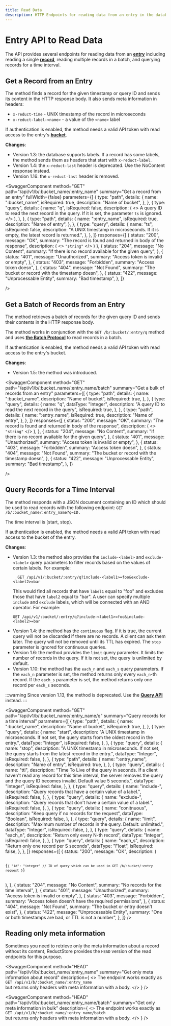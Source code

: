 ```yaml
---
title: Read Data
description: HTTP Endpoints for reading data from an entry in the database.
---
```


# Entry API to Read Data

The API provides several endpoints for reading data from an **[entry](../../glossary#entry)** including reading a single **[record](../../glossary#record)**, reading multiple records in a batch, and querying records for a time interval.

## Get a Record from an Entry

The method finds a record for the given timestamp or query ID and sends its content in
the HTTP response body. It also sends meta information in headers:

- `x-reduct-time` - UNIX timestamp of the record in microseconds
- `x-reduct-label-<name>` - a value of the `<name>` label

If authentication is enabled, the method needs a valid API token with read
access to the entry's **[bucket](../../glossary#bucket)**.

**Changes**:

- Version 1.3: the database supports labels. If a record has some
  labels, the method sends them as headers that start with `x-reduct-label`.
- Version 1.4: the `x-reduct-last` header is deprecated. Use the NoContent response instead.
- Version 1.16: the `x-reduct-last` header is removed.

<head>
  <link
    rel="canonical"
    href="https://www.reduct.store/docs/http-api/entry-api/read_data"
  />
</head>


<SwaggerComponent
    method="GET"
    path="/api/v1/b/:bucket_name/:entry_name"
    summary="Get a record from an entry"
    fullWidth={false}
    parameters={[
        {
            type: "path",
            details: {
                name: ":bucket_name",
                isRequired: true,
                description: "Name of bucket",
            },
        },
        {
            type: "query",
            details: {
                name: "q",
                isRequired: false,
                description: (
                    <>
                        A query ID to read the next record in the query. If it is set, the
                        parameter <code>ts</code> is ignored.
                    </>
                ),
            },
        },
        {
            type: "path",
            details: {
                name: ":entry_name",
                isRequired: true,
                description: "Name of entry",
            },
        },
        {
            type: "query",
            details: {
                name: "ts",
                isRequired: false,
                description:
                    "A UNIX timestamp in microseconds. If it is empty, the latest record is returned.",
            },
        },
    ]}
    responses={[
        {
            status: "200",
            message: "OK",
            summary: "The record is found and returned in body of the response",
            description: (
                <>
                    <code>"string"</code>
                </>
            )
        },
        {
            status: "204",
            message: "No Content",
            summary: "If there is no record available for the given query",
        },
        {
            status: "401",
            message: "Unauthorized",
            summary: "Access token is invalid or empty",
        },
        {
            status: "403",
            message: "Forbidden",
            summary: "Access token doesn",
        },
        {
            status: "404",
            message: "Not Found",
            summary: "The bucket or record with the timestamp doesn",
        },
        {
            status: "422",
            message: "Unprocessable Entity",
            summary: "Bad timestamp",
        },
    ]}

/>

## Get a Batch of Records from an Entry

The method retrieves a batch of records for the given query ID and sends their contents in the HTTP response
body.

The method works in conjunction with the `GET /b/:bucket/:entry/q` method and uses **[the Batch Protocol](/docs/http-api/entry-api/index.mdx#batch-protocol)** to read records in a batch.

If authentication is enabled, the method needs a valid API token with read access to the entry's bucket.

**Changes**:

- Version 1.5: the method was introduced.

<SwaggerComponent
    method="GET"
    path="/api/v1/b/:bucket_name/:entry_name/batch"
    summary="Get a bulk of records from an entry"
    parameters={[
        {
            type: "path",
            details: {
                name: ":bucket_name",
                description: "Name of bucket",
                isRequired: true,
            },
        },
        {
            type: "query",
            details: {
                name: "q",
                dataType: "Integer",
                description: "A query ID to read the next record in the query",
                isRequired: true,
            },
        },
        {
            type: "path",
            details: {
                name: ":entry_name",
                isRequired: true,
                description: "Name of entry",
            },
        },
    ]}
    responses={[
        {
            status: "200",
            message: "OK",
            summary: "The record is found and returned in body of the response",
            description: (
                <>
                    <code>"string"</code>
                </>
            ),
        },
        {
            status: "204",
            message: "No Content",
            summary: "If there is no record available for the given query",
        },
        {
            status: "401",
            message: "Unauthorized",
            summary: "Access token is invalid or empty",
        },
        {
            status: "403",
            message: "Forbidden",
            summary: "Access token doesn",
        },
        {
            status: "404",
            message: "Not Found",
            summary: "The bucket or record with the timestamp doesn",
        },
        {
            status: "422",
            message: "Unprocessable Entity",
            summary: "Bad timestamp",
        },
    ]}

/>

## Query Records for a Time Interval

The method responds with a JSON document containing an ID which should be
used to read records with the following endpoint: `GET /b/:bucket_name/:entry_name?q=ID.`

The time interval is [start, stop).

If authentication is enabled, the method needs a valid API token with read
access to the bucket of the entry.

**Changes**:

- Version 1.3: the method also provides the `include-<label>` and `exclude-<label>` query parameters to filter records based on the values of certain labels.
  For example:
  ```
    GET /api/v1/:bucket/:entry/q?include-<label1>=foo&exclude-<label2>=bar
  ```
  This would find all records that have `label1` equal to "foo" and excludes those that have `label2` equal to "bar".
  A user can specify multiple `include` and `exclude` labels, which will be connected with an AND operator. For example:
  ```
  GET /api/v1/:bucket/:entry/q?include-<label1>=foo&include-<label2>=bar
  ```
- Version 1.4: the method has the `continuous` flag. If it is true, the current query will not be discarded if there are no records.
  A client can ask them later. The query will not be removed until its TTL has expired. The `stop` parameter is ignored for continuous queries.
- Version 1.6: the method provides the `limit` query parameter. It limits the number of records in the query. If it is not set, the query is unlimited by default.
- Version 1.10: the method has the `each_n` and `each_s` query parameters. If the `each_n` parameter is set, the method returns only every `each_n`-th record. If the `each_s` parameter is set, the method returns only one record per `each_s` seconds.

:::warning
Since version 1.13, the method is deprecated. Use the [**Query API**](/docs/http-api/entry-api/run_query.mdx) instead.
:::

<SwaggerComponent
  method="GET"
  path="/api/v1/b/:bucket_name/:entry_name/q"
  summary="Query records for a time interval"
  parameters={[
    {
      type: "path",
      details: {
        name: ":bucket_name",
        description: "Name of bucket",
        isRequired: true,
      },
    },
    {
      type: "query",
      details: {
        name: "start",
        description:
          "A UNIX timestamp in microseconds. If not set, the query starts from the oldest record in the entry.",
        dataType: "Integer",
        isRequired: false,
      },
    },
    {
      type: "query",
      details: {
        name: "stop",
        description:
          "A UNIX timestamp in microseconds. If not set, the query starts from the latest record in the entry.",
        dataType: "Integer",
        isRequired: false,
      },
    },
    {
      type: "path",
      details: {
        name: ":entry_name",
        description: "Name of entry",
        isRequired: true,
      },
    },
    {
      type: "query",
      details: {
        name: "ttl",
        description:
          "Time To Live of the query in seconds. If a client haven't read any record for this time interval, the server removes the query and the query ID becomes invalid. Default value 5 seconds.",
        dataType: "Integer",
        isRequired: false,
      },
    },
    {
      type: "query",
      details: {
        name: "include-<label name>",
        description: "Query records that have a certain value of a label.",
        isRequired: false,
      },
    },
    {
      type: "query",
      details: {
        name: "exclude-<label name>",
        description:
          "Query records that don't have a certain value of a label.",
        isRequired: false,
      },
    },
    {
      type: "query",
      details: {
        name: "conitnuous",
        description: "Keep query if no records for the request",
        dataType: "Boolean",
        isRequired: false,
      },
    },
    {
      type: "query",
      details: {
        name: "limit",
        description:
          "Maximum number of records in the query. Default: unlimited.",
        dataType: "Integer",
        isRequired: false,
      },
    },
    {
      type: "query",
      details: {
        name: "each_n",
        description: "Return only every N-th record",
        dataType: "Integer",
        isRequired: false,
      },
    },
    {
      type: "query",
      details: {
        name: "each_s",
        description: "Return only one record per S seconds",
        dataType: "Float",
        isRequired: false,
      },
    },
  ]}
  responses={[
    {
      status: "200",
      message: "OK",
      description: (
        <pre>
          <code>
            {`{
        "id": "integer" // ID of query which can be used in GET /b/:bucket/:entry request
        }`}
          </code>
        </pre>
      ),
    },
    {
      status: "204",
      message: "No Content",
      summary: "No records for the time interval",
    },
    {
      status: "401",
      message: "Unauthorized",
      summary: "Access token is invalid or empty",
    },
    {
      status: "403",
      message: "Forbidden",
      summary: "Access token doesn't have the required permissions",
    },
    {
      status: "404",
      message: "Not Found",
      summary: "The bucket or entry doesn't exist",
    },
    {
      status: "422",
      message: "Unprocessable Entity",
      summary: "One or both timestamps are bad, or TTL is not a number",
    },
  ]}
/>

## Reading only meta information

Sometimes you need to retrieve only the meta information about a record without its content, ReductStore provides the `HEAD` version of the read endpoints for this purpose.

<SwaggerComponent
  method="HEAD"
  path="/api/v1/b/:bucket_name/:entry_name"
  summary="Get only meta information about record"
  description={
    <>
      The endpoint works exactly as
      <br />
      <code>GET /api/v1/b/:bucket_name/:entry_name</code>
      <br />
      but returns only headers with meta information with a body.
    </>
  }
/>

<SwaggerComponent
  method="HEAD"
  path="/api/v1/b/:bucket_name/:entry_name/batch"
  summary="Get only meta information in bulk"
  description={
    <>
      The endpoint works exactly as
      <br />
      <code>GET /api/v1/b/:bucket_name/:entry_name/batch</code>
      <br />
      but returns only headers with meta information with a body.
    </>
  }
/>
